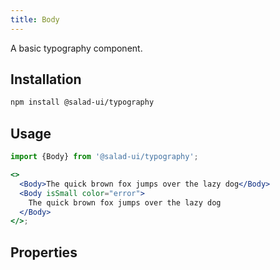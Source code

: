 ```yaml
---
title: Body
---
```



A basic typography component.

## Installation

```bash
npm install @salad-ui/typography
```

## Usage

```jsx
import {Body} from '@salad-ui/typography';

<>
  <Body>The quick brown fox jumps over the lazy dog</Body>
  <Body isSmall color="error">
    The quick brown fox jumps over the lazy dog
  </Body>
</>;
```

## Properties

<Props component={Body} />
